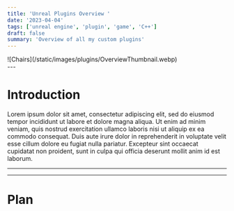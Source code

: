 ```yaml
---
title: 'Unreal Plugins Overview '
date: '2023-04-04'
tags: ['unreal engine', 'plugin', 'game', 'C++']
draft: false
summary: 'Overview of all my custom plugins'
---
```

<div className="flex flex-wrap -mx-2 overflow-hidden xl:-mx-2">
  <div className="my-1 px-2 w-full overflow-hidden xl:my-1 xl:px-2 xl:w-1/2">
    ![Chairs](/static/images/plugins/OverviewThumbnail.webp)
  </div>
</div>
--- 

# Introduction

Lorem ipsum dolor sit amet, consectetur adipiscing elit, sed do eiusmod tempor incididunt ut labore et dolore magna aliqua. 
Ut enim ad minim veniam, quis nostrud exercitation ullamco laboris nisi ut aliquip ex ea commodo consequat. 
Duis aute irure dolor in reprehenderit in voluptate velit esse cillum dolore eu fugiat nulla pariatur. 
Excepteur sint occaecat cupidatat non proident, sunt in culpa qui officia deserunt mollit anim id est laborum.


--- 

---
# Plan
